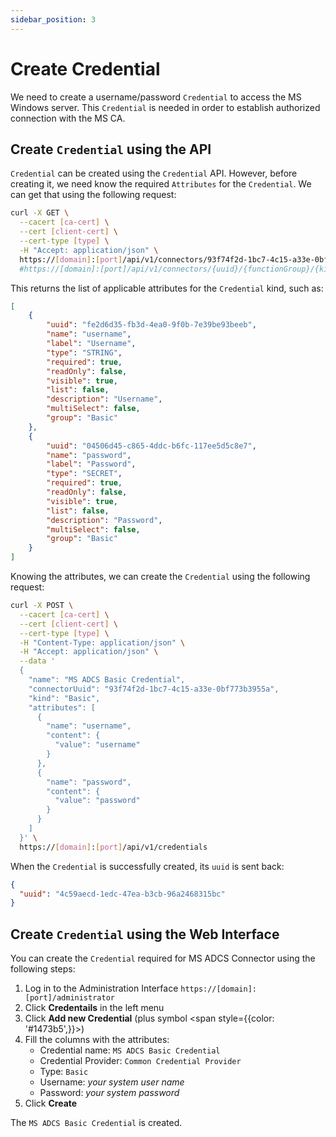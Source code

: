 ```yaml
---
sidebar_position: 3
---
```


# Create Credential


We need to create a username/password `Credential` to access the MS Windows server.
This `Credential` is needed in order to establish authorized connection with the MS CA. 

## Create `Credential` using the API

`Credential` can be created using the `Credential` API. However, before creating it, we need know the required `Attributes` for the `Credential`.
We can get that using the following request:

```bash
curl -X GET \
  --cacert [ca-cert] \
  --cert [client-cert] \
  --cert-type [type] \
  -H "Accept: application/json" \
  https://[domain]:[port]/api/v1/connectors/93f74f2d-1bc7-4c15-a33e-0bf773b3955a/credentialProvider/Basic/attributes
  #https://[domain]:[port]/api/v1/connectors/{uuid}/{functionGroup}/{kind}/attributes
```

This returns the list of applicable attributes for the `Credential` kind, such as:
```json
[
    {
        "uuid": "fe2d6d35-fb3d-4ea0-9f0b-7e39be93beeb",
        "name": "username",
        "label": "Username",
        "type": "STRING",
        "required": true,
        "readOnly": false,
        "visible": true,
        "list": false,
        "description": "Username",
        "multiSelect": false,
        "group": "Basic"
    },
    {
        "uuid": "04506d45-c865-4ddc-b6fc-117ee5d5c8e7",
        "name": "password",
        "label": "Password",
        "type": "SECRET",
        "required": true,
        "readOnly": false,
        "visible": true,
        "list": false,
        "description": "Password",
        "multiSelect": false,
        "group": "Basic"
    }
]
```

Knowing the attributes, we can create the `Credential` using the following request:
```bash
curl -X POST \
  --cacert [ca-cert] \
  --cert [client-cert] \
  --cert-type [type] \
  -H "Content-Type: application/json" \
  -H "Accept: application/json" \
  --data '
  {
    "name": "MS ADCS Basic Credential",
    "connectorUuid": "93f74f2d-1bc7-4c15-a33e-0bf773b3955a",
    "kind": "Basic",
    "attributes": [
      {
        "name": "username",
        "content": {
          "value": "username"
        }
      },
      {
        "name": "password",
        "content": {
          "value": "password"
        }
      }
    ]
  }' \
  https://[domain]:[port]/api/v1/credentials
```

When the `Credential` is successfully created, its `uuid` is sent back:
```json
{
  "uuid": "4c59aecd-1edc-47ea-b3cb-96a2468315bc"
}
```

## Create `Credential` using the Web Interface

You can create the `Credential` required for MS ADCS Connector using the following steps: 

1. Log in to the Administration Interface `https://[domain]:[port]/administrator`
2. Click **Credentails** in the left menu 
3. Click **Add new Credential** (plus symbol <span style={{color: '#1473b5',}}><FontAwesomeIcon icon={faPlus} /></span>)
4. Fill the columns with the attributes:
    - Credential name: `MS ADCS Basic Credential`
    - Credential Provider: `Common Credential Provider`
    - Type: `Basic`
    - Username: _your system user name_
    - Password: _your system password_
5. Click **Create** 

The `MS ADCS Basic Credential` is created. 

